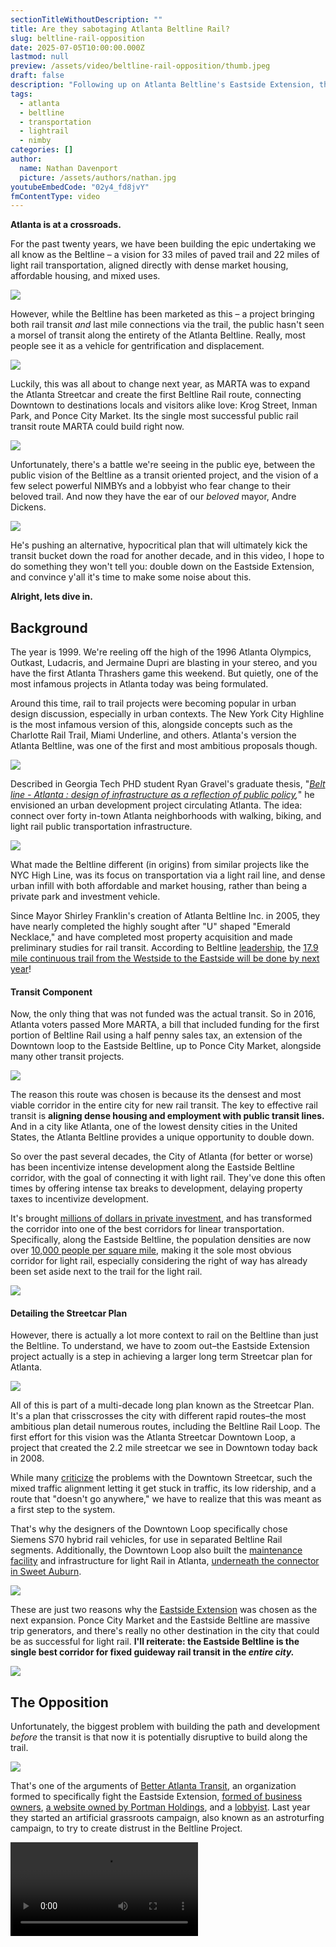 ```yaml
---
sectionTitleWithoutDescription: ""
title: Are they sabotaging Atlanta Beltline Rail?
slug: beltline-rail-opposition
date: 2025-07-05T10:00:00.000Z
lastmod: null
preview: /assets/video/beltline-rail-opposition/thumb.jpeg
draft: false
description: "Following up on Atlanta Beltline's Eastside Extension, the anti-transit group Better Atlanta Transit and Mayor Andre Dickens' recent opposition to the project."
tags:
  - atlanta
  - beltline
  - transportation
  - lightrail
  - nimby
categories: []
author:
  name: Nathan Davenport
  picture: /assets/authors/nathan.jpg
youtubeEmbedCode: "02y4_fd8jvY"
fmContentType: video
---
```


**Atlanta is at a crossroads.**

For the past twenty years, we have been building the epic undertaking we all know as the Beltline – a vision for 33 miles of paved trail and 22 miles of light rail transportation, aligned directly with dense market housing, affordable housing, and mixed uses.

![](/assets/video/beltline-rail-opposition/02.jpg)

However, while the Beltline has been marketed as this – a project bringing both rail transit _and_ last mile connections via the trail, the public hasn't seen a morsel of transit along the entirety of the Atlanta Beltline. Really, most people see it as a vehicle for gentrification and displacement.

![](/assets/video/beltline-rail-opposition/01.jpg)

Luckily, this was all about to change next year, as MARTA was to expand the Atlanta Streetcar and create the first Beltline Rail route, connecting Downtown to destinations locals and visitors alike love: Krog Street, Inman Park, and Ponce City Market. Its the single most successful public rail transit route MARTA could build right now.

![](/assets/video/beltline-rail-opposition/03.jpg)

Unfortunately, there's a battle we're seeing in the public eye, between the public vision of the Beltline as a transit oriented project, and the vision of a few select powerful NIMBYs and a lobbyist who fear change to their beloved trail. And now they have the ear of our _beloved_ mayor, Andre Dickens.

![](/assets/video/beltline-rail-opposition/10.jpg)

He's pushing an alternative, hypocritical plan that will ultimately kick the transit bucket down the road for another decade, and in this video, I hope to do something they won't tell you: double down on the Eastside Extension, and convince y'all it's time to make some noise about this.

**Alright, lets dive in.**

## Background

The year is 1999. We're reeling off the high of the 1996 Atlanta Olympics, Outkast, Ludacris, and Jermaine Dupri are blasting in your stereo, and you have the first Atlanta Thrashers game this weekend. But quietly, one of the most infamous projects in Atlanta today was being formulated.

Around this time, rail to trail projects were becoming popular in urban design discussion, especially in urban contexts. The New York City Highline is the most infamous version of this, alongside concepts such as the Charlotte Rail Trail, Miami Underline, and others. Atlanta's version the Atlanta Beltline, was one of the first and most ambitious proposals though.

![](/assets/video/beltline-rail-opposition/12.jpg)

Described in Georgia Tech PHD student Ryan Gravel's graduate thesis, "_[Belt line - Atlanta : design of infrastructure as a reflection of public policy](https://repository.gatech.edu/entities/publication/c4c02e00-9638-4381-a8d2-c9bc8991d7a5),_" he envisioned an urban development project circulating Atlanta. The idea: connect over forty in-town Atlanta neighborhoods with walking, biking, and light rail public transportation infrastructure.

![](/assets/video/beltline-rail-opposition/15.jpg)

What made the Beltline different (in origins) from similar projects like the NYC High Line, was its focus on transportation via a light rail line, and dense urban infill with both affordable and market housing, rather than being a private park and investment vehicle.

Since Mayor Shirley Franklin's creation of Atlanta Beltline Inc. in 2005, they have nearly completed the highly sought after "U" shaped "Emerald Necklace," and have completed most property acquisition and made preliminary studies for rail transit. According to Beltline [leadership](https://roughdraftatlanta.com/2025/06/18/beltline-2026-budget-approved/), the [17.9 mile continuous trail from the Westside to the Eastside will be done by next year](https://www.ajc.com/news/atlanta-news/majority-of-beltline-to-be-completed-by-world-cup/4FSZHAA7YFB2VH6SZX5PO7SBLI/)!

#### Transit Component

Now, the only thing that was not funded was the actual transit. So in 2016, Atlanta voters passed More MARTA, a bill that included funding for the first portion of Beltline Rail using a half penny sales tax, an extension of the Downtown loop to the Eastside Beltline, up to Ponce City Market, alongside many other transit projects.

![](/assets/video/beltline-rail-opposition/03.jpg)

The reason this route was chosen is because its the densest and most viable corridor in the entire city for new rail transit. The key to effective rail transit is **aligning dense housing and employment with public transit lines.** And in a city like Atlanta, one of the lowest density cities in the United States, the Atlanta Beltline provides a unique opportunity to double down.

So over the past several decades, the City of Atlanta (for better or worse) has been incentivize intense development along the Eastside Beltline corridor, with the goal of connecting it with light rail. They've done this often times by offering intense tax breaks to development, delaying property taxes to incentivize development.

It's brought [millions of dollars in private investment](https://beltline.org/learn/progress-planning/research-reports/funding/), and has transformed the corridor into one of the best corridors for linear transportation. Specifically, along the Eastside Beltline, the population densities are now over [10,000 people per square mile](https://youtube.com/watch?v=sUzZB3fngXk&t=251), making it the sole most obvious corridor for light rail, especially considering the right of way has already been set aside next to the trail for the light rail.

![](/assets/video/beltline-rail-opposition/18-1.jpg)

#### Detailing the Streetcar Plan

However, there is actually a lot more context to rail on the Beltline than just the Beltline. To understand, we have to zoom out–the Eastside Extension project actually is a step in achieving a larger long term Streetcar plan for Atlanta.

![](/assets/video/beltline-rail-opposition/19.jpg)

All of this is part of a multi-decade long plan known as the Streetcar Plan. It's a plan that crisscrosses the city with different rapid routes–the most ambitious plan detail numerous routes, including the Beltline Rail Loop. The first effort for this vision was the Atlanta Streetcar Downtown Loop, a project that created the 2.2 mile streetcar we see in Downtown today back in 2008.

While many [criticize](https://thetransitguy.substack.com/p/a-streetcar-not-desired-why-obama) the problems with the Downtown Streetcar, such the mixed traffic alignment letting it get stuck in traffic, its low ridership, and a route that "doesn't go anywhere," we have to realize that this was meant as a first step to the system.

That's why the designers of the Downtown Loop specifically chose Siemens S70 hybrid rail vehicles, for use in separated Beltline Rail segments. Additionally, the Downtown Loop also built the [maintenance facility](https://maps.app.goo.gl/BoEpkktPZKAicNGK9) and infrastructure for light Rail in Atlanta, [underneath the connector in Sweet Auburn](https://maps.app.goo.gl/BoEpkktPZKAicNGK9).

![](/assets/video/beltline-rail-opposition/06.jpg)

These are just two reasons why the [Eastside Extension](https://vimeo.com/740426533/6aef507132) was chosen as the next expansion. Ponce City Market and the Eastside Beltline are massive trip generators, and there's really no other destination in the city that could be as successful for light rail. **I'll reiterate: the Eastside Beltline is the single best corridor for fixed guideway rail transit in the _entire city._**

![](/assets/video/beltline-rail-opposition/22-1.jpg)

## The Opposition

Unfortunately, the biggest problem with building the path and development _before_ the transit is that now it is potentially disruptive to build along the trail.

![](/assets/video/beltline-rail-opposition/23.jpg)

That's one of the arguments of [Better Atlanta Transit](https://betteratlantatransit.org/), an organization formed to specifically fight the Eastside Extension, [formed of business owners](https://www.axios.com/local/atlanta/2023/10/19/beltline-rail-eastside-trail-supporters), [a website owned by Portman Holdings](https://bsky.app/profile/alexip718.com/post/3lkbo7xlva22c), and a [lobbyist](https://lexiconstrategies.com/linville). Last year they started an artificial grassroots campaign, also known as an astroturfing campaign, to try to create distrust in the Beltline Project.

<Video src="UbfWzszPwAg" startTime={15} />

You've probably seen these signs along the Beltline that read "Save the Beltline!" with taglines against the streetcar.

![](/assets/video/beltline-rail-opposition/08.jpg)

[When you look into their platform, some talking points include:](https://static1.squarespace.com/static/64cbd9b5ec937b74d5c2667b/t/677c1410f38051103151928a/1736184859808/Mobilize+the+Beltline+with+Sources+250105.pdf)

- That the project is expensive and disruptive.
- The Beltline is a public park and not a transportation corridor.
- They claim light rail is an outdated technology when we have self driving pods and escooters, and that safety is a huge concern.
- And that there are "better projects" for transit-dependent riders, such as Infill Stations or BRT projects.

#### Debunking

Ultimately, the talking points of Better Atlanta Transit can be easily debunked:

- For one, the Eastside Extension is a fantastic value as it has the [highest ridership potential](<https://itsmarta.com/uploadedFiles/MARTA_101/Why_MARTA/Moremarta/More%20MARTA%20Atlanta%20Technical%20Summary%20(appendices%20included).pdf>) out of any corridor in Atlanta.
  ![](/assets/video/beltline-rail-opposition/22-1.jpg)
- The Eastside Beltline is clearly a transportation corridor considering there is no seating space along the Beltline, and people are always traversing the Beltline between various trip generators.
- Light Rail is a serious, not vaporware technology used in cities around the globe, and statistically is extremely safe as a mode of transport. Additionally, cited alternatives like building a second lane for micro mobility and self-driving pods would cause a similar amount of disruption as rail construction.
- And lastly, scapegoating other transit projects is a bad way of saying that public transport should continue to be segregated between lower and higher income populations. The Eastside Beltline would do absolutely amazing PR for public transit in Atlanta, and bring more investment and priority as a whole.
  ![](/assets/video/beltline-rail-opposition/24.jpg)

#### The Scoop

Now you might say, there could be some plausible deniability and this organization is simply just some "concerned locals." However, after being tipped to some interesting [public donation records](https://projects.propublica.org/nonprofits/organizations/823296216/202520459349200627/IRS990EZ), theres something deeper going on here. For example:

- A major donor to Better Atlanta Transit is a group known as the [1859 Fund](https://ecorp.sos.ga.gov/BusinessSearch/BusinessInformation?businessId=2418893&businessType=Domestic%20Nonprofit%20Corporation&fromSearch=True), per this [Form 990](https://projects.propublica.org/nonprofits/organizations/823296216/202520459349200627/IRS990EZ). This document references Jack Murphy of Carter Real Estate Holdings as CEO of the 1859 Fund. Carter is a large holder of Atlanta properties, including [Atlantic Station, Summerhill, The MET, and numerous other mixed-use projects.](https://www.carterusa.com/mixeduse)
- Looking at the [original filing for the 1859 Fund](https://ecorp.sos.ga.gov/BusinessSearch/DownloadFile?filingNo=14950977) via [Georgia's business database](https://ecorp.sos.ga.gov/BusinessSearch/BusinessInformation?businessId=2418893&businessType=Domestic%20Nonprofit%20Corporation&fromSearch=True), we can see it was created by Jason Boles. He is behind [Tabularius Group, a prominent dark-money right wing political donation engine](https://ncnewsline.com/2020/09/18/pw-special-report-trump-linked-effort-to-infiltrate-progressive-nc-groups-prompts-investigation/) that has successfully propelled campaigns such as [Marjorie Taylor Green and Brett Kavanaugh to the Supreme Court](https://kumu.io/LisaSorg/jason-boles#map-4pPcUKZE).

I bring this up to point out that Better Atlanta Transit isn't just some local, concerned residents–its just a small tendril of a vast network of corporate interests, and even right wing dark money PAC's.

![](/assets/video/beltline-rail-opposition/27.jpg)

#### Nashville Comparison

Silly right? Well, lets look at another city, Nashville, Tennessee, which went through a similar battle with similar dark money donors. [In 2018, Nashville was trying to pass a public transport referendum that would fund light rail, BRT, and bus improvements, a transformative proposal for Nashville citywide.](https://transitcenter.org/publication/derailed/)

![](/assets/video/beltline-rail-opposition/28.jpg)

In doing so, [several anti-transit groups cropped up](https://usa.streetsblog.org/2018/04/26/koch-brothers-and-dark-money-gang-up-on-nashville-transit-referendum) with similar goals to Better Atlanta Transit, such as an infamous Koch Brothers climate denial project "Americans for Prosperity", "NoTax4Tracks," and "Better Transit for Nashville." Sound familiar?

[NoTax4Tracks specifically raised $950,000](https://usa.streetsblog.org/2018/04/26/koch-brothers-and-dark-money-gang-up-on-nashville-transit-referendum), [most of which from private donors](https://www.tennessean.com/story/news/2018/04/11/bulk-money-raised-opposition-nashville-transit-group-kept-secret/506717002/), and Americans for Prosperity is funded by the [Koch Brothers, two oil billionaires fueling fights against transit across the country.](https://www.nytimes.com/2018/06/19/climate/koch-brothers-public-transit.html) And guess what? The vote did not pass.

![](/assets/video/beltline-rail-opposition/29.jpg)

As you can see, its common for these groups to use tactics that try to establish credibility for being pro-transit, but in reality, the goals are simply to kill a project with no following through. **The goal is always to simply make the public scared or confused enough to not support the project.**

## Enter the Mayor

All of this is why its such a shame that the [formerly pro Eastside Rail](https://beltlinerailnow.com/news/2021/11/21/tale-of-two-mayoral-candidates) mayor, Andre Dickens, has come forward with a new plan for Atlanta that bows to the wills of these NIMBY's and [parrots the exact same talking points](https://x.com/philip_atlanta/status/1780309190914822454?mx=1).

<Video src="mRPlm4x_Xkg" startTime={70} />

The point I want to make is, **it's all the exact same exact talking points as Better Atlanta Transit presents**, just with a fresh coat of paint!

- The Mayor cites that we should look at infill stations and other projects such as North Ave BRT through an [executive order](https://www.atlantaga.gov/Home/Components/News/News/15040/).
  ![](/assets/video/beltline-rail-opposition/32.jpg)
- The Mayor cites transit _to_ the Beltline instead of _on_ the Beltline, but then pushes for Southside rail on the Beltline.
  ![](/assets/video/beltline-rail-opposition/30.jpg)
- And even worse, he seems to support the notion of alternatives to rail such as self driving pods and separated lanes in the interim on the Eastside Trail.

Basically, the plan he presents is the same as More MARTA 2016, just with a few twists. For one, the Beltline Rail will be split into "two phases," one being the Eastside Extension ending _at_ the Beltline, instead of reaching the major trip generator of Ponce City Market. And then a second phase, that will construct 4+ miles of separated Beltline Rail on the Southside, with a whole new maintenance facility, and _also_ extend the Eastside Extension project to Ponce City Market.

**What's worse?** The collusion is _so_ obvious, that the most recent version of the Better Atlanta Transit platform document has a _[brand new paragraph](https://static1.squarespace.com/static/64cbd9b5ec937b74d5c2667b/t/679256b3aa57c606515bdec8/1737643699625/25+01+22+Integrated+Mobility+Strategy.pdf)_ celebrating the Mayor's decisions!

![](/assets/video/beltline-rail-opposition/paragraph.png)

The reality is, the Mayor is using the guise of equity as a distraction to bend to the wills of Better Atlanta Transit's wishes. There's actually going to be zero follow through on this plan, especially considering that this announcement is _days_ after [announcing his re-election campaign](https://www.wabe.org/atlanta-mayor-andre-dickens-makes-the-case-for-reelection/) (which he is currently running unopposed so far).

<Video src="3TxlOobqDf0" startTime={1281} />

Would Southside rail be great? Or infill stations? Of course! However, what the public is upset about, is losing the obvious slam dunk project that is the Eastside Extension.

That's the problem here, if MARTA is convinced to step back on the Eastside Extension, all other proposed projects will have to be restudied intensely, along with the infill stations, the Southside rail, and more, pushing back any progress for _at least_ ten years.

Just ask the experts. **Former VP of Planning at Beltline Inc. Beth McMillan** posted in the [AJC](https://www.ajc.com/opinion/opinion-redirecting-focus-of-service-away-from-eastside-trail-along-beltline-would-major-setback-costing-millions/5NLPEFT6D5ACBGIBD32CYRFRJQ/) this statement:

> Halting this progress now would waste millions of dollars and set the project back significantly. Redirecting the focus to a different corridor would require another decade of study and design before construction could begin — essentially delaying any transit construction on the Beltline by 10-plus years.

If we're being real, the density along the Southside Trail is just not there, and the Murphy Crossing project that this would anchor around would not bring in nearly as many riders as what we would see on the Eastside Beltline. [MARTA studied the infill stations already, and found that they were not worth the cost in 2016.](<https://itsmarta.com/uploadedFiles/MARTA_101/Why_MARTA/Moremarta/More%20MARTA%20Atlanta%20Technical%20Summary%20(appendices%20included).pdf>) And, it would take decades to reach the current state that the Eastside Trail is in.

![](/assets/video/beltline-rail-opposition/33.jpg)

Again, the proposed projects by the Mayor **do not** have any planning for funding mechanism in place. **I've got to reiterate** – the Eastside Extension is **already studied**, **already funded**, and **shovel ready** for next year. Seriously, its so easy to just build this now. All in all, this is a classic [Atlanta Wa](https://atlantastudies.org/2021/10/04/the-atlanta-way-repression-mediation-and-division-of-black-resistance-from-1906-to-the-2020-george-floyd-uprising/)y bait and switch right in front of the public, flat out.

## Case Study on Charlotte Rail Trail

Ultimately, there's two futures for the Atlanta Beltline. One, that continues as is as a investment project like the New York City High Line, and another that completes the goal of a transpiration corridor. We can see a fantastic case study of this only 300 miles away from Atlanta, in the Charlotte Rail Trail.

![](/assets/video/beltline-rail-opposition/36.jpg)

Charlotte has been consistently building Light Rail since 1998, where they approved a half penny sales tax to fund light rail transit over several decades. Just like More MARTA!

![](/assets/video/beltline-rail-opposition/34.jpg)

But most critically, they built Charlotte's LNYX Blue line that follows along Charlotte's version of the Beltline–the Rail Trail. It's an extremely successful alignment heading south from Downtown, featuring housing, mixed use, a path, and a light rail line. Sound familiar?

![](/assets/video/beltline-rail-opposition/35.jpg)

[If we go back in time to when the Blue Line was opening, we see a similar discourse that we're seeing here in Atlanta](https://benjaminschneider.substack.com/p/the-triumph-and-tragedy-of-light). Political leaders and anti-transit campaigns warned the Blue Line would be a [white elephant](https://www.lightrailnow.org/news/n_cha_2008-08a.htm), and that the project's cost of $465 million 2007 dollars was a terrible investment. That's almost twice as much as the Atlanta Eastside Extension, but they built it anyway.

![](/assets/video/beltline-rail-opposition/38.jpg)

However, they were dead wrong – the Blue Line along the Rail Trail saw almost double ridership expectations, seeing almost 50% more than the projected 9,000 weekday riders.

![](/assets/video/beltline-rail-opposition/37.jpg)

And when they opened the $1.1 billion extension of the Blue Line in 2018, ridership exploded even more so, [seeing over 27,000 weekday riders.](https://www.axios.com/local/charlotte/2019/04/09/with-58-million-riders-and-3-5-billion-in-development-the-blue-line-is-one-of-charlottes-biggest-success-stories-162599) Today, rail transit along the Rail Trail is one of Charlottes biggest success stories, in the middle of the [sprawl capital of the country](https://www.youtube.com/watch?v=QgZcQIp4CL0), leading to [$2.8 billion in economic development](https://www.charlottenc.gov/files/sharedassets/cats/v/1/cats-docs/2030_transit_corridor_system_plan.pdf) along its 3.5 mile corridor.

## What's the right answer?

To close out here, [in my opinion, we should continue with the Eastside Extension, and trust the planning experts at Atlanta Beltline Inc. and MARTA.](https://www.ajc.com/opinion/opinion-redirecting-focus-of-service-away-from-eastside-trail-along-beltline-would-major-setback-costing-millions/5NLPEFT6D5ACBGIBD32CYRFRJQ/)

Doubling down, the Eastside Extension _only costs ~$230 million dollars,_ a seriously relative bargain for the density of people within its path ad the areas popularity, especially compared to other transportation projects: the Mayor's four MARTA infill stations are estimated at _[~$801 million](https://atlanta.urbanize.city/post/new-marta-infill-stations-massively-expensive-letter-editor)_, Clifton Corridor's BRT option at ~_[$1.3 billion](https://saportareport.com/marta-kills-clifton-corridor-rail-option-moves-ahead-on-bus-alternatives/columnists/johnruch/)_, or even GDOT's [~**_$9.5 billion_**](https://www.constructionequipmentguide.com/metro-atlanta-residents-get-new-details-on-proposed-i-285-top-end-express-lanes-project/65400) express lanes for I-285 (that will only reduce traffic by 8% 🙄).

![](/assets/video/beltline-rail-opposition/40.jpg)

**This ~$230 million is already funded, already designed for $20 million of that cost, and shovel ready for next year.** We are in the middle of a **long-term plan** to bring rail to in-town Atlanta, and we should **not** sabotage this goal. [Not Atlanta Beltline spending $3 million on a vaporware, low capacity self-driving pod pilot program for the World Cup.](https://atlanta.urbanize.city/post/beltline-autonomous-driverless-vehicle-route-open-next-year)

![](/assets/video/beltline-rail-opposition/42.jpg)

So lets get the proof of concept built, the most prime for success transit route in the entirety of Atlanta, the Eastside Extension, and prove that Atlanta **can** be a world class city.

### Get Involved

Now, we need to make sure the mayor, Beltline Inc., MARTA, and your city council member know how important this is to the public. Another good way to get involved is with Beltline Rail Now – they're the only organization in Atlanta taking Beltline Transit seriously in the city.

#### Andre Dickens

- [+1 (404) 330-6054](tel:+14043306054)
- [adickens@atlantaga.gov](mailto:adickens@atlantaga.gov)

#### Atlanta Beltline Inc.

- [+1 (404) 477-3003](tel:+14044773003)
- [info@atlbeltline.org](mailto:info@atlbeltline.org)

#### MARTA - Eastside Extension: Project Manager J. Bryan Hobbs

- [+1 (404) 848-5733](tel:+14048485733)
- [streetcareast@itsmarta.com](mailto:streetcareast@itsmarta.com)

#### Find your city council member

- [https://citycouncil.atlantaga.gov/](https://citycouncil.atlantaga.gov/)

#### Beltline Rail Now

- [info@beltlinerailnow.com](mailto:info@beltlinerailnow.com)
- [https://beltlinerailnow.com/](https://beltlinerailnow.com/)

### Closing

The fact of the matter is, Atlanta will continue to be an unserious city as long as we continue to be unserious about our transportation. The way to success is more urban infill, more density and mixed uses, and more public transportation to efficiently connect the dense parts of our city with reliable transportation. Until then, Atlanta will be as unserious as ever, and never achieve that dream of being a global city it set out to be in 1996.

#### Patreon Ad

Thanks for watching! If you liked this video, and want to support me, consider supporting me on [Patreon](patreon.com/nathandaven) or [YouTube Memberships](https://www.youtube.com/channel/UC8skrAQPTrhQoF5KGwc_APQ/join). Joining means you get access to full interviews, weekly updates on my projects, and more, and overall just seriously helps out the channel.

![](/assets/video/beltline-rail-opposition/44.jpg)

This is the best way to support the channel and my goal of monthly videos. Or just consider subscribing, which is also just as awesome. 🙂

Thanks for reading! See y'all next time.
